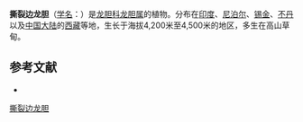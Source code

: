 {{Speciesbox
| name = 撕裂边龙胆
| status = 
| status_system = 
| image =
| genus = Gentiana
| species = lacerulata
| authority = H. Smith
}}

'''撕裂边龙胆'''（[[学名|学名]]：{{lang|la|''Gentiana lacerulata''}}）是[[龙胆科|龙胆科]][[龙胆属|龙胆属]]的植物。分布在[[印度|印度]]、[[尼泊尔|尼泊尔]]、[[锡金|锡金]]、[[不丹|不丹]]以及[[中国大陆|中国大陆]]的[[西藏|西藏]]等地，生长于海拔4,200米至4,500米的地区，多生在高山草甸。

== 参考文献 ==
<div class="references-small">
* {{FRPS|撕裂边龙胆}}
</div>
{{Taxonbar|from=Q11078554}}

[[Category:龙胆属|撕裂边龙胆]]


{{植物小作品}}